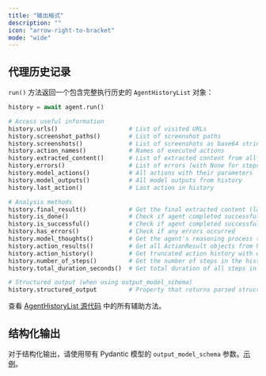 ```yaml
---
title: "输出格式"
description: ""
icon: "arrow-right-to-bracket"
mode: "wide"
---
```


## 代理历史记录

`run()` 方法返回一个包含完整执行历史的 `AgentHistoryList` 对象：

```python
history = await agent.run()

# Access useful information
history.urls()                    # List of visited URLs
history.screenshot_paths()        # List of screenshot paths  
history.screenshots()             # List of screenshots as base64 strings
history.action_names()            # Names of executed actions
history.extracted_content()       # List of extracted content from all actions
history.errors()                  # List of errors (with None for steps without errors)
history.model_actions()           # All actions with their parameters
history.model_outputs()           # All model outputs from history
history.last_action()             # Last action in history

# Analysis methods
history.final_result()            # Get the final extracted content (last step)
history.is_done()                 # Check if agent completed successfully
history.is_successful()           # Check if agent completed successfully (returns None if not done)
history.has_errors()              # Check if any errors occurred
history.model_thoughts()          # Get the agent's reasoning process (AgentBrain objects)
history.action_results()          # Get all ActionResult objects from history
history.action_history()          # Get truncated action history with essential fields
history.number_of_steps()         # Get the number of steps in the history
history.total_duration_seconds()  # Get total duration of all steps in seconds

# Structured output (when using output_model_schema)
history.structured_output         # Property that returns parsed structured output
```

查看 [AgentHistoryList 源代码](https://github.com/browser-use/browser-use/blob/main/browser_use/agent/views.py#L301) 中的所有辅助方法。

## 结构化输出

对于结构化输出，请使用带有 Pydantic 模型的 `output_model_schema` 参数。[示例](https://github.com/browser-use/browser-use/blob/main/examples/features/custom-output.py)。